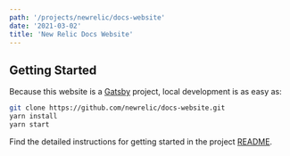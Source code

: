 ```yaml
---
path: '/projects/newrelic/docs-website'
date: '2021-03-02'
title: 'New Relic Docs Website'
---
```


## Getting Started

Because this website is a [Gatsby](https://www.gatsbyjs.org/) project, local development is as easy as:

```bash
git clone https://github.com/newrelic/docs-website.git
yarn install
yarn start
```

Find the detailed instructions for getting started in the project [README](https://github.com/newrelic/docs-website/blob/develop/README.md).
